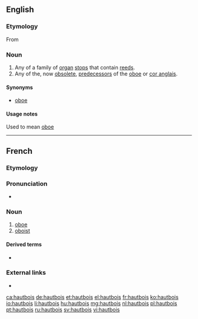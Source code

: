==English==

===Etymology===
From {{etyl|fr|en}} {{term|hautbois|lang=fr}}

===Noun===
{{en-noun|hautbois}}

# Any of a family of [[organ]] [[stop]]s that contain [[reed]]s.
# Any of the, now [[obsolete]], [[predecessor]]s of the [[oboe]] or [[cor anglais]].

====Synonyms====
* {{sense|organ stop}} [[oboe]]

====Usage notes====
Used to mean [[oboe]]

----

==French==

===Etymology===
{{compound|haut|bois|lang=fr|t1=high (pitched)|t2=wood(wind)}}

===Pronunciation===
* {{IPA|/o.bwa/|lang=fr}}

===Noun===
{{fr-noun|m|hautbois}}

# [[oboe]]
# [[oboist]]

====Derived terms====
* {{l|fr|hautboïste}}

===External links===
* {{R:TLFi}}

[[ca:hautbois]]
[[de:hautbois]]
[[et:hautbois]]
[[el:hautbois]]
[[fr:hautbois]]
[[ko:hautbois]]
[[io:hautbois]]
[[li:hautbois]]
[[hu:hautbois]]
[[mg:hautbois]]
[[nl:hautbois]]
[[pl:hautbois]]
[[pt:hautbois]]
[[ru:hautbois]]
[[sv:hautbois]]
[[vi:hautbois]]